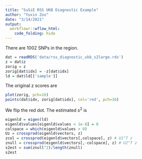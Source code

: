```yaml
---
title: "SuSiE RSS UKB Diagnostic Example"
author: "Yuxin Zou"
date: "3/14/2021"
output: 
  workflowr::wflow_html:
    code_folding: hide
---
```


There are 1002 SNPs in the region.
```r
dat = readRDS('data/rss_diagnostic_ukb_s2large.rds')
z = dat$z
zorig = z
zorig[dat$idx] = -z[dat$idx]
ld = dat$ld[['sample']]
```

The original z scores are
```r
plot(zorig, pch=16)
points(dat$idx, zorig[dat$idx], col='red', pch=16)
```
We flip the red dot. The estimated $s^2$ is 
```r
eigenld = eigen(ld)
eigenld$values[eigenld$values < 1e-8] = 0
colspace = which(eigenld$values > 0)
Uz = crossprod(eigenld$vectors, z)
zcol = crossprod(eigenld$vectors[,colspace], z) # U1^T z
znull = crossprod(eigenld$vectors[,-colspace], z) # U2^T z
s2est = sum(znull^2)/length(znull)
s2est
```


